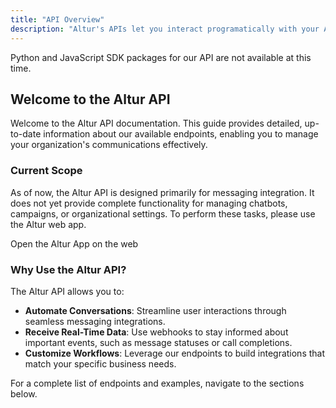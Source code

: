 ```yaml
---
title: "API Overview"
description: "Altur's APIs let you interact programatically with your Altur organization."
---
```


<Note>
  Python and JavaScript SDK packages for our API are not available at this time.
</Note>

## Welcome to the Altur API

Welcome to the Altur API documentation. This guide provides detailed, up-to-date information about our available endpoints, enabling you to manage your organization's communications effectively. 

### Current Scope

As of now, the Altur API is designed primarily for messaging integration. It does not yet provide complete functionality for managing chatbots, campaigns, or organizational settings. To perform these tasks, please use the Altur web app.

<Card title="Altur App" icon="browser" href="https://app.altur.io">
  Open the Altur App on the web
</Card>

### Why Use the Altur API?

The Altur API allows you to:
- **Automate Conversations**: Streamline user interactions through seamless messaging integrations.
- **Receive Real-Time Data**: Use webhooks to stay informed about important events, such as message statuses or call completions.
- **Customize Workflows**: Leverage our endpoints to build integrations that match your specific business needs.

For a complete list of endpoints and examples, navigate to the sections below.
